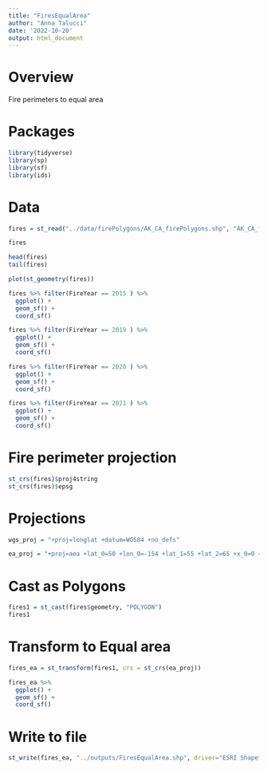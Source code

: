 ```yaml
---
title: "FiresEqualArea"
author: "Anna Talucci"
date: '2022-10-20'
output: html_document
---
```

# Overview

Fire perimeters to equal area

# Packages

```r
library(tidyverse)
library(sp)
library(sf)
library(ids)
```

# Data

```r
fires = st_read("../data/firePolygons/AK_CA_firePolygons.shp", "AK_CA_firePolygons")
```

```r
fires
```
```r
head(fires)
tail(fires)
```
```r
plot(st_geometry(fires))
```
```r
fires %>% filter(FireYear == 2015 ) %>%
  ggplot() + 
  geom_sf() +
  coord_sf()
```
```r
fires %>% filter(FireYear == 2019 ) %>%
  ggplot() + 
  geom_sf() +
  coord_sf()
```
```r
fires %>% filter(FireYear == 2020 ) %>%
  ggplot() + 
  geom_sf() +
  coord_sf()
```

```r
fires %>% filter(FireYear == 2021 ) %>%
  ggplot() + 
  geom_sf() +
  coord_sf()
```
# Fire perimeter projection
```r
st_crs(fires)$proj4string
st_crs(fires)$epsg
```
# Projections
```r
wgs_proj = "+proj=longlat +datum=WGS84 +no_defs"
```

```r
ea_proj = "+proj=aea +lat_0=50 +lon_0=-154 +lat_1=55 +lat_2=65 +x_0=0 +y_0=0 +datum=NAD83 +units=m +no_defs"
```

# Cast as Polygons
```r
fires1 = st_cast(fires$geometry, "POLYGON")
fires1
```
# Transform to Equal area

```r
fires_ea = st_transform(fires1, crs = st_crs(ea_proj))
```

```r
fires_ea %>% 
  ggplot() + 
  geom_sf() +
  coord_sf()
```

# Write to file
```r
st_write(fires_ea, "../outputs/FiresEqualArea.shp", driver="ESRI Shapefile")
```

